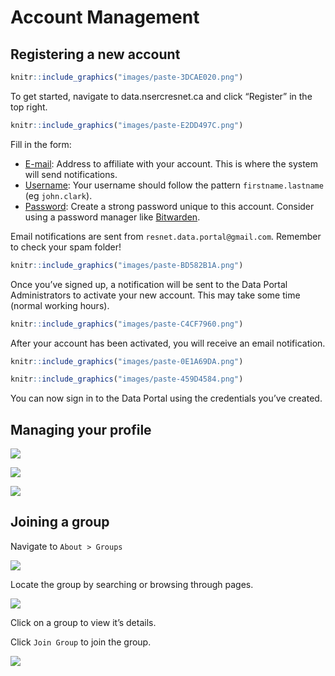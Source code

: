 # Account Management {#intro}

## Registering a new account

<div class="two-col">
```r

knitr::include_graphics("images/paste-3DCAE020.png")

```
To get started, navigate to data.nsercresnet.ca and click "Register" in the top right.
</div>
<div class="two-col">
```r

knitr::include_graphics("images/paste-E2DD497C.png")

```

Fill in the form:

-   [E-mail]{.ul}: Address to affiliate with your account. This is where the system will send notifications.
-   [Username]{.ul}: Your username should follow the pattern `firstname.lastname` (eg `john.clark`).
-   [Password]{.ul}: Create a strong password unique to this account. Consider using a password manager like [Bitwarden](https://bitwarden.com/).
</div>

::: {.infobox .info}
Email notifications are sent from `resnet.data.portal@gmail.com`. Remember to check your spam folder!
:::

<div class="two-col">
```r

knitr::include_graphics("images/paste-BD582B1A.png")

```

Once you've signed up, a notification will be sent to the Data Portal Administrators to activate your new account. This may take some time (normal working hours).
</div>

<div class="two-col">
```r

knitr::include_graphics("images/paste-C4CF7960.png")

```
After your account has been activated, you will receive an email notification.
</div>

<div class="two-col">
```r

knitr::include_graphics("images/paste-0E1A69DA.png")

```

```r

knitr::include_graphics("images/paste-459D4584.png")

```

You can now sign in to the Data Portal using the credentials you've created.
</div>

## Managing your profile

![](images/paste-FB2F4661.png)

![](images/paste-374EC747.png)

![](images/paste-490F3811.png)

<!-- [Navigation](#navigation) -->

## Joining a group

Navigate to `About > Groups`

![](images/paste-6F9677B0.png)

Locate the group by searching or browsing through pages.

![](images/paste-6B945646.png)

Click on a group to view it's details.

Click `Join Group` to join the group.

![](images/paste-7146D300.png)

